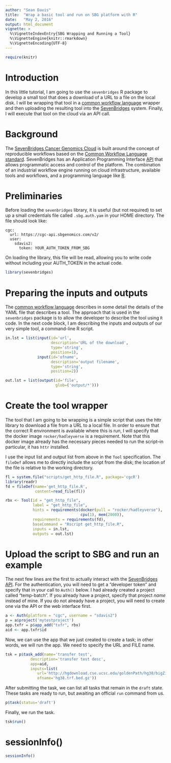 ```yaml
---
author: "Sean Davis"
title:  "Wrap a basic tool and run on SBG platform with R"
date:   "May 2, 2016"
output: html_document
vignette: >
  %\VignetteIndexEntry{SBG Wrapping and Running a Tool}
  %\VignetteEngine{knitr::rmarkdown}
  %\VignetteEncoding{UTF-8}
---
```


```r
require(knitr)
```

# Introduction

In this little tutorial, I am going to use the `sevenbridges` R package to develop a small
tool that does a download of a URL to a file on the local disk.  I will be wrapping that tool
in a [common workflow language](http://www.commonwl.org/) wrapper and then uploading the resulting
tool into the [SevenBridges](https://cgc.sevenbridges.com/) system.  Finally, I will execute
that tool on the cloud via an API call.

# Background

The [SevenBridges Cancer Genomics Cloud](https://cgc.sbgenomics.com) is built around the concept of reproducible workflows based
on the [Common Workflow Language standard](http://www.commonwl.org/). SevenBridges has
an Application Programming Interface [API](https://en.wikipedia.org/wiki/Application_programming_interface)
that allows programmatic access and control of the platform. The combination of
an industrial workflow engine running on cloud infrastructure, available tools
and workflows, and a programming language like [R](https://www.r-project.org).

# Preliminaries

Before loading the `sevenbridges` library, it is useful (but not required) to set up a small
credentials file called `.sbg.auth.yam` in your HOME directory.  The file should look like:


```
cgc:
  url: https://cgc-api.sbgenomics.com/v2/
  user:
    sdavis2:
      token: YOUR_AUTH_TOKEN_FROM_SBG
```

On loading the library, this file will be read, allowing you to write code without
including your AUTH_TOKEN in the actual code.

```r
library(sevenbridges)
```

# Preparing the inputs and outputs

The [common workflow language](http://www.commonwl.org/draft-3/UserGuide.html) describes in some detail the 
details of the YAML file that describes a tool. The approach that is used in the `sevenbridges` package
is to allow the developer to describe the tool using `R` code. In the next code block, I am 
describing the inputs and outputs of our very simple tool, a command-line R script.

```r
in.lst = list(input(id='url',
                    description='URL of the download',
                    type='string',
                    position=1),
              input(id='ofname',
                    description='output filename',
                    type='string',
                    position=2))

out.lst = list(output(id='file',
                      glob=('output/*')))
```

# Create the tool wrapper

The tool that I am going to be wrapping is a simple script that uses the httr library
to download a file from a URL to a local file. In order to ensure that the correct R
environment is available where this is run, I will specify that the docker image
`rocker/hadleyverse` is a requirement.  Note that this docker image already has the
necessary pieces needed to run the script--in particular, it has `httr` installed.

I use the input list and output list from above in the `Tool` specification.  The `fileDef`
allows me to directly include the script from the disk; the location of the file is relative
to the working directory.

```r
fl = system.file("scripts/get_http_file.R", package='cgcR')
library(readr)
fd = fileDef(name='get_http_file.R',
             content=read_file(fl))

rbx <- Tool(id = "get_http_file", 
            label = "get_http_file",
            hints = requirements(docker(pull = "rocker/hadleyverse"), 
                                 cpu(1), mem(2000)),
            requirements = requirements(fd),
            baseCommand = "Rscript get_http_file.R",
            inputs = in.lst,
            outputs = out.lst)
```

# Upload the script to SBG and run an example

The next few lines are the first to actually interact with the [SevenBridges API](http://docs.sevenbridges.com/docs/the-api).
For the authentication, you will need to get a "developer token" and specify that in your call to `Auth()` below. I had
already created a project called "temp-batch".  If you already have a project, specify that project _name_ instead of mine.
If you do not already have a project, you will need to create one via the API or the web interface first.  

```r
a <- Auth(platform = "cgc", username = "sdavis2")
p = a$project('mytestproject')
app.txfr = p$app_add("txfr", rbx)
aid <- app.txfr$id
```

Now, we can use the app that we just created to create a task; in other words, we will
run the app.  We need to specify the URL and FILE name.

```r
tsk = p$task_add(name='transfer test',
           description='transfer test desc',
           app=aid,
           inputs=list(
              url='http://hgdownload.cse.ucsc.edu/goldenPath/hg38/bigZips/hg38.trf.bed.gz',
              ofname='hg38.trf.bed.gz'))
```

After submitting the task, we can list all tasks that remain in the `draft` state.  These tasks
are ready to run, but awaiting an official `run` command from us.

```r
p$task(status='draft')
```

Finally, we run the task.

```r
tsk$run()
```

# sessionInfo()

```r
sessionInfo()
```


